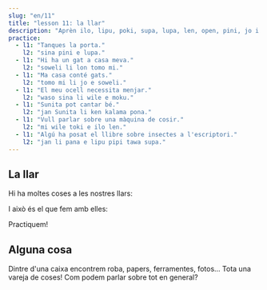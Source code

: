 ```yaml
---
slug: "en/11"
title: "lesson 11: la llar"
description: "Aprèn ilo, lipu, poki, supa, lupa, len, open, pini, jo i ijo!"
practice:
  - l1: "Tanques la porta."
    l2: "sina pini e lupa."
  - l1: "Hi ha un gat a casa meva."
    l2: "soweli li lon tomo mi."
  - l1: "Ma casa conté gats."
    l2: "tomo mi li jo e soweli."
  - l1: "El meu ocell necessita menjar."
    l2: "waso sina li wile e moku."
  - l1: "Sunita pot cantar bé."
    l2: "jan Sunita li ken kalama pona."
  - l1: "Vull parlar sobre una màquina de cosir."
    l2: "mi wile toki e ilo len."
  - l1: "Algú ha posat el llibre sobre insectes a l'escriptori."
    l2: "jan li pana e lipu pipi tawa supa."
---
```



## La llar

Hi ha moltes coses a les nostres llars:

<List>
  <Word sl="ilo" m="ferramenta, com un martell, forquilla, mòbil, app" />
  <Word sl="lipu" m="cosa plana per 󱥡 sona, com paper, carta, llibre, pàgina web" />
  <Word sl="poki" m="contenidor, com una caixa, calaix, botella" />
  <Word sl="supa" m="superfície horitzontal, com una prestatgeria, escriptori, sofà" />
  <Word sl="lupa" m="una entrada, com una porta, finestra, forat" />
  <Word sl="len" m="una coberta, com robes, sabates, manta" />
</List>

I això és el que fem amb elles:

<List>
  <Word sl="open" m="començar, obrir, encendre" />
  <Word sl="pini" m="terminar, tancar, apagar" />
  <Word sl="jo" m="sostenir, contenir, incloure" />
</List>

Practiquem!

<List>
  <Sentence sl="mi open e lupa." m="Obro la porta." />
  <Sentence sl="jan li pini e poki moku." m="La persona tanca el frigorífic." />
  <Sentence sl="lipu li lon supa lape." m="El llibre està en el llit." />
  <Sentence sl="poki mi li ken jo e len." m="El meu calaix pot contenir roba." />
  <Sentence sl="ilo mi li wile e wawa." m="El meu móbil necessita energia." />
</List>

## Alguna cosa

Dintre d'una caixa encontrem roba, papers, ferramentes, fotos... Tota una vareja de coses! Com podem parlar sobre tot en general?

<List>
  <Word sl="ijo" m="cosa" />
  <Sentence sl="poki li jo e ijo." m="La caixa té coses." />
  <Sentence sl="jan li sitelen e ijo suwi." m="Algú està dibuixant una cosa maca." />
  <Sentence sl="mi wile toki e ijo kasi." m="M'agradaria parlar sobre alguna cosa relacionada amb plantes." />
</List>

<Practice exercises={frontmatter.practice} />